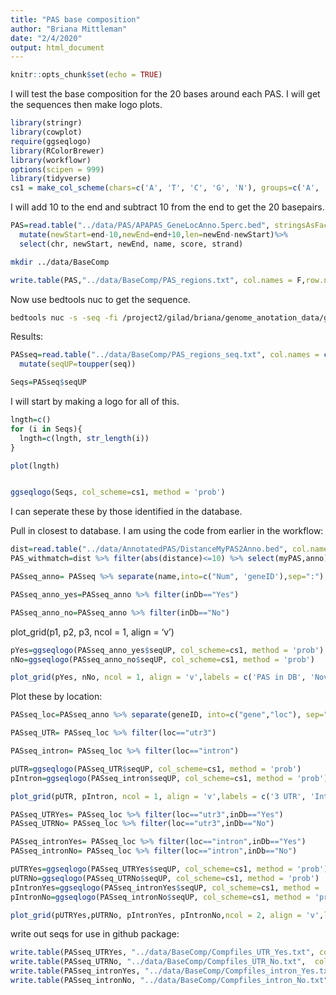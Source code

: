 ```yaml
---
title: "PAS base composition"
author: "Briana Mittleman"
date: "2/4/2020"
output: html_document
---
```


```r
knitr::opts_chunk$set(echo = TRUE)
```

I will test the base composition for the 20 bases around  each PAS. I will get the sequences then make logo plots. 

```r
library(stringr)
library(cowplot)
require(ggseqlogo)
library(RColorBrewer)
library(workflowr)
options(scipen = 999)
library(tidyverse)
cs1 = make_col_scheme(chars=c('A', 'T', 'C', 'G', 'N'), groups=c('A', 'T', 'C', 'G', 'N'), cols=c( "#1B9E77", "#D95F02" ,"#7570B3" ,"#E7298A", "#66A61E"))
```

I will add 10 to the end and subtract 10 from the end to get the 20 basepairs. 
```r
PAS=read.table("../data/PAS/APAPAS_GeneLocAnno.5perc.bed", stringsAsFactors = F, col.names=c("chr","start","end","name","score", "strand")) %>% 
  mutate(newStart=end-10,newEnd=end+10,len=newEnd-newStart)%>%
  select(chr, newStart, newEnd, name, score, strand)
```

```bash
mkdir ../data/BaseComp
```


```r
write.table(PAS,"../data/BaseComp/PAS_regions.txt", col.names = F,row.names = F, quote = F,sep="\t")

```


Now use bedtools nuc to get the sequence.  

```bash
bedtools nuc -s -seq -fi /project2/gilad/briana/genome_anotation_data/genome/Homo_sapiens.GRCh37.75.dna_sm.all.fa -bed ../data/BaseComp/PAS_regions.txt > ../data/BaseComp/PAS_regions_seq.txt
```

Results:  

```r
PASseq=read.table("../data/BaseComp/PAS_regions_seq.txt", col.names = c(colnames(PAS),"AT",'GC','As','Cs','Gs','Ts','N',"other","length","seq")) %>% 
  mutate(seqUP=toupper(seq))

Seqs=PASseq$seqUP
```

I will start by making a logo for all of this.  


```r
lngth=c()
for (i in Seqs){
  lngth=c(lngth, str_length(i))
}

plot(lngth)



```


```r
ggseqlogo(Seqs, col_scheme=cs1, method = 'prob')
```



I can seperate these by those identified in the database.  


Pull in closest to database. I am using the code from earlier in the workflow: 

```r
dist=read.table("../data/AnnotatedPAS/DistanceMyPAS2Anno.bed", col.names = c("chr", "start","end","myPAS", "score","strand","chr2", "start2", "end2", "anno", "score2", "strand2", "distance"),stringsAsFactors = F)
PAS_withmatch=dist %>% filter(abs(distance)<=10) %>% select(myPAS,anno) %>% unique() %>% separate(myPAS, into=c("pasNum", "geneID"), sep=":") %>% separate(geneID, into=c("gene", "loc"), sep="_")
```


```r
PASseq_anno= PASseq %>% separate(name,into=c("Num", 'geneID'),sep=":") %>% mutate(inDb=ifelse(Num %in% PAS_withmatch$pasNum,"Yes","No"))

PASseq_anno_yes=PASseq_anno %>% filter(inDb=="Yes")

PASseq_anno_no=PASseq_anno %>% filter(inDb=="No")

```



plot_grid(p1, p2, p3,  ncol = 1, align = 'v')

```r
pYes=ggseqlogo(PASseq_anno_yes$seqUP, col_scheme=cs1, method = 'prob')
nNo=ggseqlogo(PASseq_anno_no$seqUP, col_scheme=cs1, method = 'prob')
```

```r
plot_grid(pYes, nNo, ncol = 1, align = 'v',labels = c('PAS in DB', 'Novel PAS'))
```

Plot these by location:  

```r
PASseq_loc=PASseq_anno %>% separate(geneID, into=c("gene","loc"), sep="_")

PASseq_UTR= PASseq_loc %>% filter(loc=="utr3")

PASseq_intron= PASseq_loc %>% filter(loc=="intron")
```



```r
pUTR=ggseqlogo(PASseq_UTR$seqUP, col_scheme=cs1, method = 'prob')
pIntron=ggseqlogo(PASseq_intron$seqUP, col_scheme=cs1, method = 'prob')

plot_grid(pUTR, pIntron, ncol = 1, align = 'v',labels = c('3 UTR', 'Intronic'))
```


```r
PASseq_UTRYes= PASseq_loc %>% filter(loc=="utr3",inDb=="Yes")
PASseq_UTRNo= PASseq_loc %>% filter(loc=="utr3",inDb=="No")

PASseq_intronYes= PASseq_loc %>% filter(loc=="intron",inDb=="Yes")
PASseq_intronNo= PASseq_loc %>% filter(loc=="intron",inDb=="No")
```

```r
pUTRYes=ggseqlogo(PASseq_UTRYes$seqUP, col_scheme=cs1, method = 'prob')
pUTRNo=ggseqlogo(PASseq_UTRNo$seqUP, col_scheme=cs1, method = 'prob')
pIntronYes=ggseqlogo(PASseq_intronYes$seqUP, col_scheme=cs1, method = 'prob')
pIntronNo=ggseqlogo(PASseq_intronNo$seqUP, col_scheme=cs1, method = 'prob')

plot_grid(pUTRYes,pUTRNo, pIntronYes, pIntronNo,ncol = 2, align = 'v',labels = c('3 UTR, Yes','3 UTR, No', 'Intronic, Yes', "Intronic, No"))
```


write out seqs for use in github package:  

```r
write.table(PASseq_UTRYes, "../data/BaseComp/Compfiles_UTR_Yes.txt", col.names = T, row.names = F, quote = F)
write.table(PASseq_UTRNo, "../data/BaseComp/Compfiles_UTR_No.txt",  col.names = T, row.names = F, quote = F)
write.table(PASseq_intronYes, "../data/BaseComp/Compfiles_intron_Yes.txt", col.names = T, row.names = F, quote = F)
write.table(PASseq_intronNo, "../data/BaseComp/Compfiles_intron_No.txt", col.names = T, row.names = F, quote = F)
```

